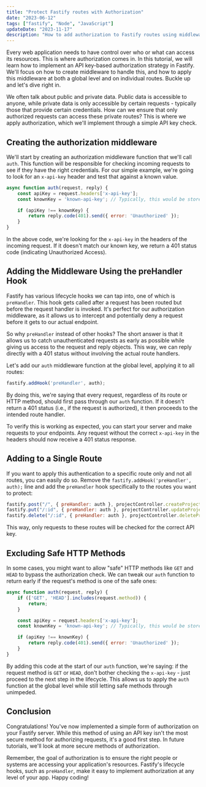 ```yaml
---
title: "Protect Fastify routes with Authorization"
date: "2023-06-12"
tags: ["fastify", "Node", "JavaScript"]
updateDate: "2023-11-17"
description: "How to add authorization to Fastify routes using middleware and lifecycle hooks."
---
```



Every web application needs to have control over who or what can access its resources. This is where authorization comes in. In this tutorial, we will learn how to implement an API key-based authorization strategy in Fastify. We'll focus on how to create middleware to handle this, and how to apply this middleware at both a global level and on individual routes. Buckle up and let's dive right in.

We often talk about public and private data. Public data is accessible to anyone, while private data is only accessible by certain requests - typically those that provide certain credentials. How can we ensure that only authorized requests can access these private routes? This is where we apply authorization, which we'll implement through a simple API key check.


<YouTubeEmbed 
    title="Protecting API Routes"
    videoId="JwCu0oTK-OI"
/>


## Creating the authorization middleware

We'll start by creating an authorization middleware function that we'll call `auth`. This function will be responsible for checking incoming requests to see if they have the right credentials. For our simple example, we're going to look for an `x-api-key` header and test that against a known value.

```javascript
async function auth(request, reply) {
    const apiKey = request.headers['x-api-key'];
    const knownKey = 'known-api-key'; // Typically, this would be stored securely

    if (apiKey !== knownKey) {
        return reply.code(401).send({ error: 'Unauthorized' });
    }
}
```

In the above code, we're looking for the `x-api-key` in the headers of the incoming request. If it doesn't match our known key, we return a 401 status code (indicating Unauthorized Access).

## Adding the Middleware Using the preHandler Hook

Fastify has various lifecycle hooks we can tap into, one of which is `preHandler`. This hook gets called after a request has been routed but before the request handler is invoked. It's perfect for our authorization middleware, as it allows us to intercept and potentially deny a request before it gets to our actual endpoint.

So why `preHandler` instead of other hooks? The short answer is that it allows us to catch unauthenticated requests as early as possible while giving us access to the request and reply objects. This way, we can reply directly with a 401 status without involving the actual route handlers.

Let's add our `auth` middleware function at the global level, applying it to all routes:

```javascript
fastify.addHook('preHandler', auth);
```

By doing this, we're saying that every request, regardless of its route or HTTP method, should first pass through our `auth` function. If it doesn't return a 401 status (i.e., if the request is authorized), it then proceeds to the intended route handler.

To verify this is working as expected, you can start your server and make requests to your endpoints. Any request without the correct `x-api-key` in the headers should now receive a 401 status response.

## Adding to a Single Route

If you want to apply this authentication to a specific route only and not all routes, you can easily do so. Remove the `fastify.addHook('preHandler', auth);` line and add the `preHandler` hook specifically to the routes you want to protect:

```javascript
fastify.post("/", { preHandler: auth }, projectController.createProject);
fastify.put("/:id", { preHandler: auth }, projectController.updateProject);
fastify.delete("/:id", { preHandler: auth }, projectController.deleteProject);
```

This way, only requests to these routes will be checked for the correct API key.

## Excluding Safe HTTP Methods

In some cases, you might want to allow "safe" HTTP methods like `GET` and `HEAD` to bypass the authorization check. We can tweak our `auth` function to return early if the request's method is one of the safe ones:

```javascript
async function auth(request, reply) {
    if (['GET', 'HEAD'].includes(request.method)) {
        return;
    }

    const apiKey = request.headers['x-api-key'];
    const knownKey = 'known-api-key'; // Typically, this would be stored securely

    if (apiKey !== knownKey) {
        return reply.code(401).send({ error: 'Unauthorized' });
    }
}
```

By adding this code at the start of our `auth` function, we're saying: if the request method is `GET` or `HEAD`, don't bother checking the `x-api-key` - just proceed to the next step in the lifecycle. This allows us to apply the `auth` function at the global level while still letting safe methods through unimpeded.

## Conclusion

Congratulations! You've now implemented a simple form of authorization on your Fastify server. While this method of using an API key isn't the most secure method for authorizing requests, it's a good first step. In future tutorials, we'll look at more secure methods of authorization.

Remember, the goal of authorization is to ensure the right people or systems are accessing your application's resources. Fastify's lifecycle hooks, such as `preHandler`, make it easy to implement authorization at any level of your app. Happy coding!


